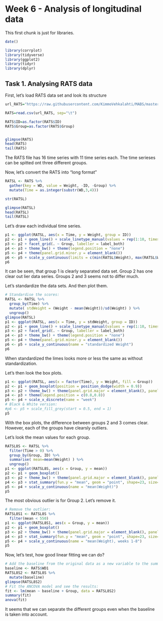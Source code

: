 # Week 6 - Analysis of longitudinal data

This first chunk is just for libraries.
```r

date()

library(corrplot)
library(tidyverse)
library(ggplot2)
library(tidyr)
library(dplyr)

```

## Task 1. Analysing RATS data

First, let's load RATS data set and look its structure

```r

url_RATS="https://raw.githubusercontent.com/KimmoVehkalahti/MABS/master/Examples/data/rats.txt"

RATS=read.csv(url_RATS, sep="\t")

RATS$ID=as.factor(RATS$ID)
RATS$Group=as.factor(RATS$Group)


glimpse(RATS)
head(RATS)
tail(RATS)

```

The RATS file has 16 time series with 11 time series each. The time serieses can be spitted ont three different groups.


Now, let's convert the RATS into "long format"

```r

RATSL <- RATS %>%
  gather(key = WD, value = Weight, -ID, -Group) %>%
  mutate(Time = as.integer(substr(WD,3,4))) 

str(RATSL)

glimpse(RATSL)
head(RATSL)
tail(RATSL)
```

Let's draw each individual time series.


```r
p1 <- ggplot(RATSL, aes(x = Time, y = Weight, group = ID))
p2 <- p1 + geom_line() + scale_linetype_manual(values = rep(1:10, times=4))
p3 <- p2 + facet_grid(. ~ Group, labeller = label_both)
p4 <- p3 + theme_bw() + theme(legend.position = "none")
p5 <- p4 + theme(panel.grid.minor.y = element_blank())
p6 <- p5 + scale_y_continuous(limits = c(min(RATSL$Weight), max(RATSL$Weight)))
p6
```

It can be seen, that group 1 is clearly separated data set. Group 2 has one clear out lier data series. Groups 2 and 3 seems not to differ much.

Let's standardize the data sets. And then plot them.


```r
# Standardise the scores:
RATSL <- RATSL %>%
  group_by(Time) %>%
  mutate( stdWeight = (Weight - mean(Weight))/sd(Weight) ) %>%
  ungroup()
glimpse(RATSL)
p1 <- ggplot(RATSL, aes(x = Time, y = stdWeight, group = ID))
p2 <- p1 + geom_line() + scale_linetype_manual(values = rep(1:10, times=4))
p3 <- p2 + facet_grid(. ~ Group, labeller = label_both)
p4 <- p3 + theme_bw() + theme(legend.position = "none")
p5 <- p4 + theme(panel.grid.minor.y = element_blank())
p6 <- p5 + scale_y_continuous(name = "standardized Weight")
p6
```

When standardized the limes looks more or less the same as without standardization.

Let's then look the box plots.


```r
p1 <- ggplot(RATSL, aes(x = factor(Time), y = Weight, fill = Group))
p2 <- p1 + geom_boxplot(position = position_dodge(width = 0.9))
p3 <- p2 + theme_bw() + theme(panel.grid.major = element_blank(), panel.grid.minor = element_blank())
p4 <- p3 + theme(legend.position = c(0.8,0.8))
p5 <- p4 + scale_x_discrete(name = "week")
# Black & White version:
#p6 <- p5 + scale_fill_grey(start = 0.5, end = 1)
p5
```


With the box plots, the difference between groups 2 and 3 comes clear. However, each of the groups have clearsly outliers.

Let's look the mean values for each group.

```r
RATSL8S <- RATSL %>%
  filter(Time > 0) %>%
  group_by(Group, ID) %>%
  summarise( mean=mean(Weight) ) %>%
  ungroup()
p1 <- ggplot(RATSL8S, aes(x = Group, y = mean))
p2 <- p1 + geom_boxplot()
p3 <- p2 + theme_bw() + theme(panel.grid.major = element_blank(), panel.grid.minor = element_blank())
p4 <- p3 + stat_summary(fun.y = "mean", geom = "point", shape=23, size=4, fill = "white")
p5 <- p4 + scale_y_continuous(name = "mean(Weight)")
p5
```

The most obvious outlier is for Group 2. Let's remove it.

```r
# Remove the outlier:
RATSL8S1 <- RATSL8S %>%
  filter(mean < 550)
p1 <- ggplot(RATSL8S1, aes(x = Group, y = mean))
p2 <- p1 + geom_boxplot()
p3 <- p2 + theme_bw() + theme(panel.grid.major = element_blank(), panel.grid.minor = element_blank())
p4 <- p3 + stat_summary(fun.y = "mean", geom = "point", shape=23, size=4, fill = "white")
p5 <- p4 + scale_y_continuous(name = "mean(Weight), weeks 1-8")
p5
```

Now, let's test, how good linear fitting we can do?

```r
# Add the baseline from the original data as a new variable to the summary data:
baseline <- RATS$WD1
RATSL8S2 <- RATSL8S %>%
  mutate(baseline)
glimpse(RATSL8S2)
# Fit the ANCOVA model and see the results:
fit <- lm(mean ~ baseline + Group, data = RATSL8S2)
summary(fit)
anova(fit)
```

It seems that we can separate the different groups even when the baseline is taken into account.
